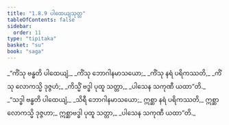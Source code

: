 ```yaml
---
title: "1.8.9 ပါထေယျသုတ္တ"
tableOfContents: false
sidebar:
  order: 11
type: "tipitaka"
basket: "su"
book: "saga"
---
```



<DynamicBreadcrumb />

<Division number="79" book="saga">

<Paragraph number="357" type="verses" book="saga">
_“ကိံသု ဗန္ဓတိ ပါထေယျံ,_  
_ကိံသု ဘောဂါနမာသယော;_  
_ကိံသု နရံ ပရိကဿတိ,_  
_ကိံသု လောကသ္မိ ဒုဇ္ဇဟံ;_  
_ကိသ္မိံ ဗဒ္ဓါ ပုထူ သတ္တာ,_  
_ပါသေန သကုဏီ ယထာ”တိ._  

</Paragraph>

<Paragraph number="358" book="saga">
_“သဒ္ဓါ ဗန္ဓတိ ပါထေယျံ,_  
_သိရီ ဘောဂါနမာသယော;_  
ဣစ္ဆာ နရံ ပရိကဿတိ,_  
ဣစ္ဆာ လောကသ္မိ ဒုဇ္ဇဟာ;_  
ဣစ္ဆာဗဒ္ဓါ ပုထူ သတ္တာ,_  
_ပါသေန သကုဏီ ယထာ”တိ._
</Paragraph>
</Division>